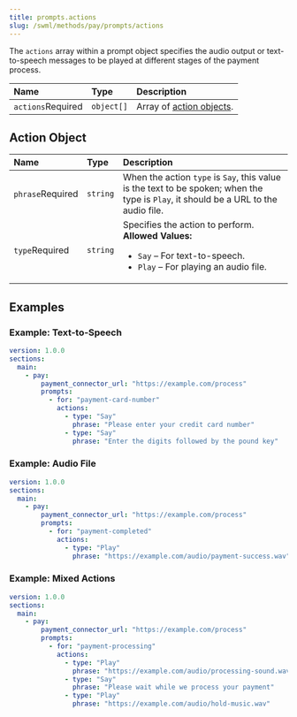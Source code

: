 ```yaml
---
title: prompts.actions
slug: /swml/methods/pay/prompts/actions
---
```


The `actions` array within a prompt object specifies the audio output or text-to-speech messages to be played at different stages of the payment process.

| Name                                             | Type       | Description                                                                                                                |
|:--------------------------------------------------|:-----------|:---------------------------------------------------------------------------------------------------------------------------|
| `actions`<span className="required-arg">Required</span> | `object[]` | Array of [action objects](#action-object).                                                                                   |

## Action Object

| Name                                             | Type       | Description                                                                                                                |
|:--------------------------------------------------|:-----------|:---------------------------------------------------------------------------------------------------------------------------|
| `phrase`<span className="required-arg">Required</span> | `string`   | When the action `type` is `Say`, this value is the text to be spoken; when the type is `Play`, it should be a URL to the audio file. |
| `type`<span className="required-arg">Required</span> | `string`   | Specifies the action to perform. **Allowed Values:** <ul><li>`Say` – For text-to-speech.</li><li>`Play` – For playing an audio file.</li></ul> |

## Examples

### Example: Text-to-Speech

```yaml andJSON
version: 1.0.0
sections:
  main:
    - pay:
        payment_connector_url: "https://example.com/process"
        prompts:
          - for: "payment-card-number"
            actions:
              - type: "Say"
                phrase: "Please enter your credit card number"
              - type: "Say"
                phrase: "Enter the digits followed by the pound key"
```

### Example: Audio File

```yaml andJSON
version: 1.0.0
sections:
  main:
    - pay:
        payment_connector_url: "https://example.com/process"
        prompts:
          - for: "payment-completed"
            actions:
              - type: "Play"
                phrase: "https://example.com/audio/payment-success.wav"
```

### Example: Mixed Actions

```yaml andJSON
version: 1.0.0
sections:
  main:
    - pay:
        payment_connector_url: "https://example.com/process"
        prompts:
          - for: "payment-processing"
            actions:
              - type: "Play"
                phrase: "https://example.com/audio/processing-sound.wav"
              - type: "Say"
                phrase: "Please wait while we process your payment"
              - type: "Play"
                phrase: "https://example.com/audio/hold-music.wav"
```
